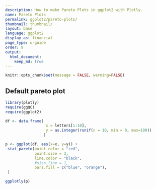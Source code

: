 ```yaml
---
description: How to make Pareto Plots in ggplot2 with Plotly.
name: Pareto Plots
permalink: ggplot2/pareto-plots/
thumbnail: thumbnail/
layout: base
language: ggplot2
display_as: financial
page_type: u-guide
order: 9
output:
  html_document:
    keep_md: true
---
```


```r
knitr::opts_chunk$set(message = FALSE, warning=FALSE)
```

## Default pareto plot


```r
library(plotly)
require(ggQC)
require(ggplot2)

df <- data.frame(
                  x = letters[1:10],
                  y = as.integer(runif(n = 10, min = 0, max=100))
                 )

p <- ggplot(df, aes(x=x, y=y)) +
 stat_pareto(point.color = "red",
             point.size = 3,
             line.color = "black",
             #size.line = 1,
             bars.fill = c("blue", "orange"),
 )

ggplotly(p)
```


<!--------------------- EXAMPLE BREAK ------------------------->